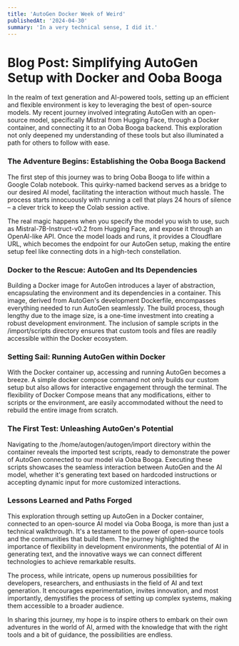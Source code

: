 ```yaml
---
title: 'AutoGen Docker Week of Weird'
publishedAt: '2024-04-30'
summary: 'In a very technical sense, I did it.'
---
```


# Blog Post: Simplifying AutoGen Setup with Docker and Ooba Booga

In the realm of text generation and AI-powered tools, setting up an efficient and flexible environment is key to leveraging the best of open-source models. My recent journey involved integrating AutoGen with an open-source model, specifically Mistral from Hugging Face, through a Docker container, and connecting it to an Ooba Booga backend. This exploration not only deepened my understanding of these tools but also illuminated a path for others to follow with ease.

### The Adventure Begins: Establishing the Ooba Booga Backend

The first step of this journey was to bring Ooba Booga to life within a Google Colab notebook. This quirky-named backend serves as a bridge to our desired AI model, facilitating the interaction without much hassle. The process starts innocuously with running a cell that plays 24 hours of silence – a clever trick to keep the Colab session active.

The real magic happens when you specify the model you wish to use, such as Mistral-7B-Instruct-v0.2 from Hugging Face, and expose it through an OpenAI-like API. Once the model loads and runs, it provides a Cloudflare URL, which becomes the endpoint for our AutoGen setup, making the entire setup feel like connecting dots in a high-tech constellation.

### Docker to the Rescue: AutoGen and Its Dependencies

Building a Docker image for AutoGen introduces a layer of abstraction, encapsulating the environment and its dependencies in a container. This image, derived from AutoGen's development Dockerfile, encompasses everything needed to run AutoGen seamlessly. The build process, though lengthy due to the image size, is a one-time investment into creating a robust development environment. The inclusion of sample scripts in the /import/scripts directory ensures that custom tools and files are readily accessible within the Docker ecosystem.

### Setting Sail: Running AutoGen within Docker

With the Docker container up, accessing and running AutoGen becomes a breeze. A simple docker compose command not only builds our custom setup but also allows for interactive engagement through the terminal. The flexibility of Docker Compose means that any modifications, either to scripts or the environment, are easily accommodated without the need to rebuild the entire image from scratch.

### The First Test: Unleashing AutoGen's Potential

Navigating to the /home/autogen/autogen/import directory within the container reveals the imported test scripts, ready to demonstrate the power of AutoGen connected to our model via Ooba Booga. Executing these scripts showcases the seamless interaction between AutoGen and the AI model, whether it's generating text based on hardcoded instructions or accepting dynamic input for more customized interactions.

### Lessons Learned and Paths Forged

This exploration through setting up AutoGen in a Docker container, connected to an open-source AI model via Ooba Booga, is more than just a technical walkthrough. It's a testament to the power of open-source tools and the communities that build them. The journey highlighted the importance of flexibility in development environments, the potential of AI in generating text, and the innovative ways we can connect different technologies to achieve remarkable results.

The process, while intricate, opens up numerous possibilities for developers, researchers, and enthusiasts in the field of AI and text generation. It encourages experimentation, invites innovation, and most importantly, demystifies the process of setting up complex systems, making them accessible to a broader audience.

In sharing this journey, my hope is to inspire others to embark on their own adventures in the world of AI, armed with the knowledge that with the right tools and a bit of guidance, the possibilities are endless.